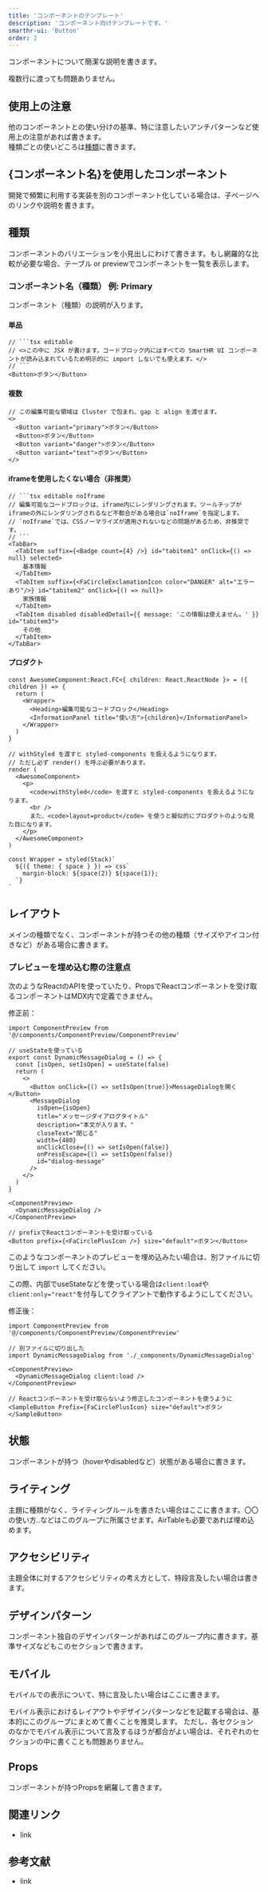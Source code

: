 ```yaml
---
title: 'コンポーネントのテンプレート'
description: 'コンポーネント向けテンプレートです。'
smarthr-ui: 'Button'
order: 2
---
```



コンポーネントについて簡潔な説明を書きます。

複数行に渡っても問題ありません。

<ComponentStory name="Button" />

## 使用上の注意
他のコンポーネントとの使い分けの基準、特に注意したいアンチパターンなど使用上の注意があれば書きます。  
種類ごとの使いどころは[種類](#h2-2)に書きます。


## \{コンポーネント名\}を使用したコンポーネント
開発で頻繁に利用する実装を別のコンポーネント化している場合は、子ページへのリンクや説明を書きます。


## 種類
コンポーネントのバリエーションを小見出しにわけて書きます。もし網羅的な比較が必要な場合、テーブル or previewでコンポーネントを一覧を表示します。

### コンポーネント名（種類） 例: Primary
コンポーネント（種類）の説明が入ります。

#### 単品

```tsx editable
// ```tsx editable
// <>この中に JSX が書けます。コードブロック内にはすべての SmartHR UI コンポーネントが読み込まれているため明示的に import しないでも使えます。</>
// ```
<Button>ボタン</Button>
```

#### 複数

```tsx editable
// この編集可能な領域は Cluster で包まれ、gap と align を渡せます。
<>
  <Button variant="primary">ボタン</Button>
  <Button>ボタン</Button>
  <Button variant="danger">ボタン</Button>
  <Button variant="text">ボタン</Button>
</>
```

#### iframeを使用したくない場合（非推奨）

```tsx editable noIframe
// ```tsx editable noIframe
// 編集可能なコードブロックは、iframe内にレンダリングされます。ツールチップがiframeの外にレンダリングされるなど不都合がある場合は`noIframe`を指定します。
// `noIframe`では、CSSノーマライズが適用されないなどの問題があるため、非推奨です。
// ```
<TabBar>
  <TabItem suffix={<Badge count={4} />} id="tabitem1" onClick={() => null} selected>
    基本情報
  </TabItem>
  <TabItem suffix={<FaCircleExclamationIcon color="DANGER" alt="エラーあり"/>} id="tabitem2" onClick={() => null}>
    家族情報
  </TabItem>
  <TabItem disabled disabledDetail={{ message: 'この情報は使えません。' }} id="tabitem3">
    その他
  </TabItem>
</TabBar>
```

#### プロダクト

```tsx editable withStyled layout=product
const AwesomeComponent:React.FC<{ children: React.ReactNode }> = ({ children }) => {
  return (
    <Wrapper>
      <Heading>編集可能なコードブロック</Heading>
      <InformationPanel title="使い方">{children}</InformationPanel>
    </Wrapper>
  )
}

// withStyled を渡すと styled-components を扱えるようになります。
// ただし必ず render() を呼ぶ必要があります。
render (
  <AwesomeComponent>
    <p>
      <code>withStyled</code> を渡すと styled-components を扱えるようになります。
      <br />
      また、<code>layout=product</code> を使うと擬似的にプロダクトのような見た目になります。
    </p>
  </AwesomeComponent>
)

const Wrapper = styled(Stack)`
  ${({ theme: { space } }) => css`
    margin-block: ${space(2)} ${space(1)};
  `}
`
```


## レイアウト
メインの種類でなく、コンポーネントが持つその他の種類（サイズやアイコン付きなど）がある場合に書きます。

### プレビューを埋め込む際の注意点
次のようなReactのAPIを使っていたり、PropsでReactコンポーネントを受け取るコンポーネントはMDX内で定義できません。

修正前：
```tsx
import ComponentPreview from '@/components/ComponentPreview/ComponentPreview'

// useStateを使っている
export const DynamicMessageDialog = () => {
  const [isOpen, setIsOpen] = useState(false)
  return (
    <>
      <Button onClick={() => setIsOpen(true)}>MessageDialogを開く</Button>
      <MessageDialog
        isOpen={isOpen}
        title="メッセージダイアログタイトル"
        description="本文が入ります。"
        closeText="閉じる"
        width={480}
        onClickClose={() => setIsOpen(false)}
        onPressEscape={() => setIsOpen(false)}
        id="dialog-message"
      />
    </>
  )
}

<ComponentPreview>
  <DynamicMessageDialog />
</ComponentPreview>

// prefixでReactコンポーネントを受け取っている
<Button prefix={<FaCirclePlusIcon />} size="default">ボタン</Button>
```

このようなコンポーネントのプレビューを埋め込みたい場合は、別ファイルに切り出して `import` してください。

この際、内部でuseStateなどを使っている場合は`client:load`や`client:only="react"`を付与してクライアントで動作するようにしてください。

修正後：
```tsx
import ComponentPreview from '@/components/ComponentPreview/ComponentPreview'

// 別ファイルに切り出した
import DynamicMessageDialog from './_components/DynamicMessageDialog'

<ComponentPreview>
  <DynamicMessageDialog client:load />
</ComponentPreview>

// Reactコンポーネントを受け取らないよう修正したコンポーネントを使うように
<SampleButton Prefix={FaCirclePlusIcon} size="default">ボタン</SampleButton>
```


## 状態
コンポーネントが持つ（hoverやdisabledなど）状態がある場合に書きます。


## ライティング
主題に種類がなく、ライティングルールを書きたい場合はここに書きます。〇〇の使い方..などはこのグループに所属させます。AirTableも必要であれば埋め込めます。


## アクセシビリティ
主題全体に対するアクセシビリティの考え方として、特段言及したい場合は書きます。


## デザインパターン
コンポーネント独自のデザインパターンがあればこのグループ内に書きます。基準サイズなどもこのセクションで書きます。


## モバイル
モバイルでの表示について、特に言及したい場合はここに書きます。  

モバイル表示におけるレイアウトやデザインパターンなどを記載する場合は、基本的にこのグループにまとめて書くことを推奨します。
ただし、各セクションのなかでモバイル表示について言及するほうが都合がよい場合は、それぞれのセクションの中に書くことも問題ありません。


## Props
コンポーネントが持つPropsを網羅して書きます。

<ComponentPropsTable name="Button" />


## 関連リンク
- link


## 参考文献
- link
